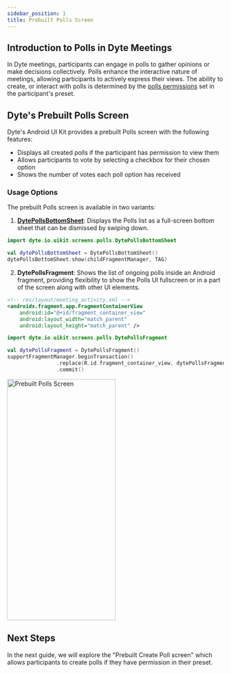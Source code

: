 ```yaml
---
sidebar_position: 1
title: Prebuilt Polls Screen
---
```


## Introduction to Polls in Dyte Meetings

In Dyte meetings, participants can engage in polls to gather opinions or make decisions collectively.
Polls enhance the interactive nature of meetings, allowing participants to actively express their views.
The ability to create, or interact with polls is determined by the [polls permissions](/guides/livestream/advanced/configuring-permissions#polls)
set in the participant's preset.

## Dyte's Prebuilt Polls Screen

Dyte's Android UI Kit provides a prebuilt Polls screen with the following features:

- Displays all created polls if the participant has permission to view them
- Allows participants to vote by selecting a checkbox for their chosen option
- Shows the number of votes each poll option has received

### Usage Options

The prebuilt Polls screen is available in two variants:

1. [**DytePollsBottomSheet**](/android/components/dyte-polls): Displays the Polls list as a full-screen bottom sheet that can be dismissed by swiping down.

```kotlin
import dyte.io.uikit.screens.polls.DytePollsBottomSheet

val dytePollsBottomSheet = DytePollsBottomSheet()
dytePollsBottomSheet.show(childFragmentManager, TAG)
```

2. **DytePollsFragment**: Shows the list of ongoing polls inside an Android fragment, providing flexibility
   to show the Polls UI fullscreen or in a part of the screen along with other UI elements.

```xml
<!-- res/layout/meeting_activity.xml -->
<androidx.fragment.app.FragmentContainerView
    android:id="@+id/fragment_container_view"
    android:layout_width="match_parent"
    android:layout_height="match_parent" />
```

```kotlin
import dyte.io.uikit.screens.polls.DytePollsFragment

val dytePollsFragment = DytePollsFragment()
supportFragmentManager.beginTransaction()
                .replace(R.id.fragment_container_view, dytePollsFragment, TAG)
                .commit()
```

<img
  src="/static/android-ui-kit/polls/prebuilt-polls-screen.png"
  width="252"
  height="560"
  alt="Prebuilt Polls Screen"
  className="mb-10"
/>

## Next Steps

In the next guide, we will explore the "Prebuilt Create Poll screen" which allows participants to create polls
if they have permission in their preset.
